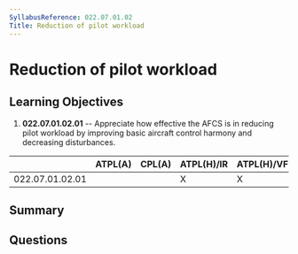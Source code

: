 ```yaml
---
SyllabusReference: 022.07.01.02
Title: Reduction of pilot workload
---
```


# Reduction of pilot workload

## Learning Objectives

1. **022.07.01.02.01** -- Appreciate how effective the AFCS is in reducing pilot
   workload by improving basic aircraft control harmony and decreasing
   disturbances.

|                 | ATPL(A) | CPL(A) | ATPL(H)/IR | ATPL(H)/VFR | CPL(H) | IR  | CBIR(A) |
| --------------- | ------- | ------ | ---------- | ----------- | ------ | --- | ------- |
| 022.07.01.02.01 |         |        | X          | X           | X      |     |         |

## Summary

## Questions
